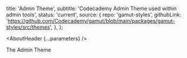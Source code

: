 


  title: 'Admin Theme',
  subtitle: 'Codecademy Admin Theme used within admin tools',
  status: 'current',
  source: {
    repo: 'gamut-styles',
    githubLink:
      'https://github.com/Codecademy/gamut/blob/main/packages/gamut-styles/src/themes',
  },
};

<Meta title="Foundations/Theme/AdminTheme" />

<AboutHeader {...parameters} />

The Admin Theme
